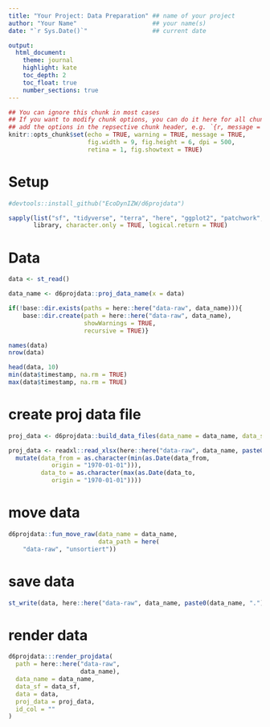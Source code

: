 ```yaml
---
title: "Your Project: Data Preparation" ## name of your project
author: "Your Name"                     ## your name(s)
date: "`r Sys.Date()`"                  ## current date

output:
  html_document:
    theme: journal
    highlight: kate
    toc_depth: 2
    toc_float: true
    number_sections: true
---
```


```r
## You can ignore this chunk in most cases
## If you want to modify chunk options, you can do it here for all chunks or
## add the options in the repsective chunk header, e.g. `{r, message = FALSE}`
knitr::opts_chunk$set(echo = TRUE, warning = TRUE, message = TRUE,
                      fig.width = 9, fig.height = 6, dpi = 500, 
                      retina = 1, fig.showtext = TRUE)
```

# Setup

```r
#devtools::install_github("EcoDynIZW/d6projdata")

sapply(list("sf", "tidyverse", "terra", "here", "ggplot2", "patchwork", "d6projdata", "mapview", "cowplot"), 
       library, character.only = TRUE, logical.return = TRUE)
```

# Data

```r
data <- st_read()

data_name <- d6projdata::proj_data_name(x = data)

if(!base::dir.exists(paths = here::here("data-raw", data_name))){
    base::dir.create(path = here::here("data-raw", data_name),
                     showWarnings = TRUE,
                     recursive = TRUE)}

names(data)
nrow(data)

head(data, 10)
min(data$timestamp, na.rm = TRUE)
max(data$timestamp, na.rm = TRUE)
```

# create proj data file

```r
proj_data <- d6projdata::build_data_files(data_name = data_name, data_sf = data)

proj_data <- readxl::read_xlsx(here::here("data-raw", data_name, paste0("meta_data_", data_name, ".xlsx"))) %>% 
  mutate(data_from = as.character(min(as.Date(data_from, 
            origin = "1970-01-01"))),
         data_to = as.character(max(as.Date(data_to, 
            origin = "1970-01-01"))))
```

# move data

```r
d6projdata::fun_move_raw(data_name = data_name,
                         data_path = here(
    "data-raw", "unsortiert"))
```

# save data

```r
st_write(data, here::here("data-raw", data_name, paste0(data_name, ".")))
```

# render data

```r
d6projdata:::render_projdata(
  path = here::here("data-raw",
                    data_name),
  data_name = data_name,
  data_sf = data_sf,
  data = data,
  proj_data = proj_data,
  id_col = ""
)
```
